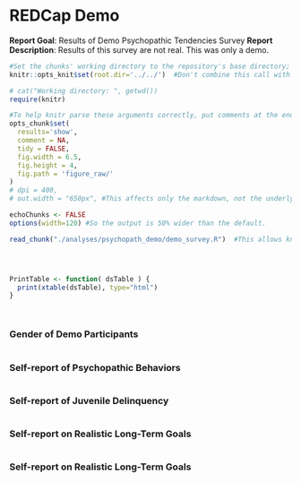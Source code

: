 <!-- Specify the report's official name, goal & description. -->
# REDCap Demo
**Report Goal**:  Results of Demo Psychopathic Tendencies Survey
**Report Description**: Results of this survey are not real.  This was only a demo.


```r
#Set the chunks' working directory to the repository's base directory; this assumes the report is nested inside of two directories.
knitr::opts_knit$set(root.dir='../../')  #Don't combine this call with any other chunk -espeically one that uses file paths.
```
<!-- Set the report-wide options, and point to the external code file. -->
```r
# cat("Working directory: ", getwd())
require(knitr)

#To help knitr parse these arguments correctly, put comments at the end of call, not after each line. 
opts_chunk$set(
  results='show', 
  comment = NA, 
  tidy = FALSE,
  fig.width = 6.5, 
  fig.height = 4, 
  fig.path = 'figure_raw/'
)
# dpi = 400,
# out.width = "650px", #This affects only the markdown, not the underlying png file.  The height will be scaled appropriately.

echoChunks <- FALSE
options(width=120) #So the output is 50% wider than the default.

read_chunk("./analyses/psychopath_demo/demo_survey.R")  #This allows knitr to call chunks tagged in the underlying *.R file.
```

<!-- Load any source files containing functions. --> 
```r
```

<!-- Load the packages.  Suppress the output when loading packages. --> 
```r
```

<!-- Load any Global functions and variables declared in the R file.  Suppress the output. --> 
```r
```

<!-- Declare any global functions specific to a Rmd output.  Suppress the output. --> 
```r
PrintTable <- function( dsTable ) {
  print(xtable(dsTable), type="html")
}
```

<!-- Load the datasets.   -->
```r
```

<!-- Tweak the datasets.   -->
```r
```

### Gender of Demo Participants
```r
```

### Self-report of Psychopathic Behaviors
```r
```

### Self-report of Juvenile Delinquency
```r
```

### Self-report on Realistic Long-Term Goals
```r
```

### Self-report on Realistic Long-Term Goals
```r
```
